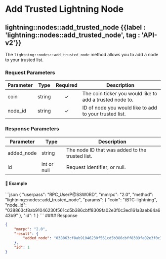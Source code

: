 
# Add Trusted Lightning Node

## lightning::nodes::add\_trusted\_node {{label : 'lightning::nodes::add_trusted_node', tag : 'API-v2'}}

The `lightning::nodes::add_trusted_node` method allows you to add a node to your trusted list.

### Request Parameters

| Parameter | Type   | Required | Description                                              |
| --------- | ------ | :------: | -------------------------------------------------------- |
| coin      | string |     ✓    | The coin ticker you would like to add a trusted node to. |
| node\_id  | string |     ✓    | ID of node you would like to add to your trusted list.   |

### Response Parameters

| Parameter   | Type        | Description                                     |
| ----------- | ----------- | ----------------------------------------------- |
| added\_node | string      | The node ID that was added to the trusted list. |
| id          | int or null | Request identifier, or null.                    |

#### 📌 Example

<CodeGroup title="lightning::nodes::add_trusted_node" tag="POST" label="lightning::nodes::add_trusted_node" mm2MethodDecorate="true">
  ```json
  {
    "userpass": "RPC_UserP@SSW0RD",
    "mmrpc": "2.0",
    "method": "lightning::nodes::add_trusted_node",
    "params": {
      "coin": "tBTC-lightning",
      "node_id": "038863cf8ab91046230f561cd5b386cbff8309fa02e3f0c3ed161a3aeb64a643b9"
    },
    "id": 1
  }
  ```
</CodeGroup>

<CollapsibleSection expandedText="Hide Response" collapsedText="Show Response">
  #### Response

  ```json
  {
      "mmrpc": "2.0",
      "result": {
          "added_node": "038863cf8ab91046230f561cd5b386cbff8309fa02e3f0c3ed161a3aeb64a643b9"
      },
      "id": 1
  }
  ```
</CollapsibleSection>
